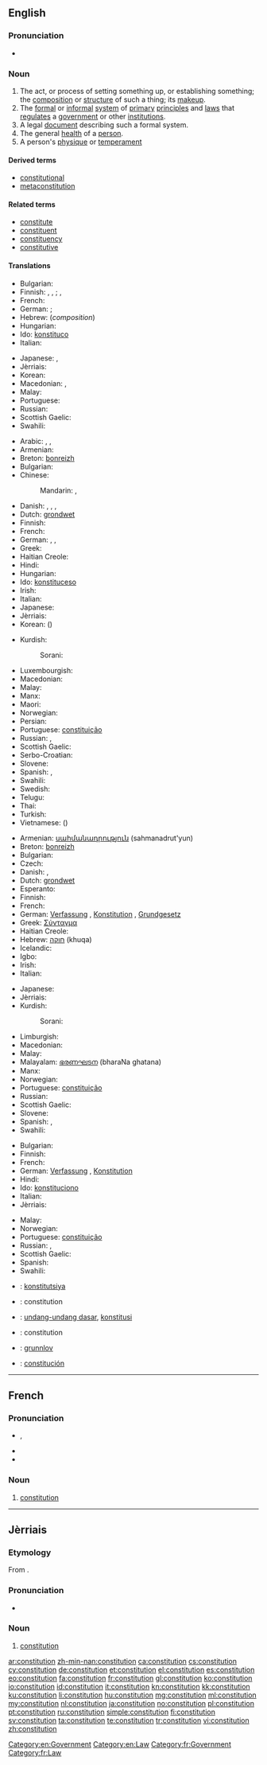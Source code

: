 {{also|Constitution}}
==English==

{{wikipedia}}

===Pronunciation===
* {{audio|en-us-constitution.ogg|Audio (US)}}

===Noun===
{{en-noun}}

# The act, or process of setting something up, or establishing something; the [[composition]] or [[structure]] of such a thing; its [[makeup]].
# The [[formal]] or [[informal]] [[system]] of [[primary]] [[principle]]s and [[law]]s that [[regulate]]s a [[government]] or other [[institution]]s.
# A legal [[document]] describing such a formal system.
# The general [[health]] of a [[person]].
# A person's [[physique]] or [[temperament]]

====Derived terms====
* [[constitutional]]
* [[metaconstitution]]

====Related terms====
* [[constitute]]
* [[constituent]]
* [[constituency]]
* [[constitutive]]

====Translations====
{{trans-top|act or process of setting something up, or establishing something; composition, structure, makeup}}
* Bulgarian: {{t+|bg|устройство|n|tr=ustrójstvo}}
* Finnish: {{t-|fi|kokoaminen}}, {{t-|fi|perustaminen}}, {{t-|fi|perustus}}; {{t-|fi|koostumus}}, {{t+|fi|rakenne}}
* French: {{t+|fr|constitution|f}}
* German: {{t-|de|Verfassen|n}}; {{t+|de|Verfassung|f}}
* Hebrew: {{t-|he|הרכב|m|tr=herkev}} (''composition'')
* Hungarian: {{t+|hu|alkotmány}}
* Ido: [[konstituco]]
* Italian: {{t+|it|costituzione|f}}
{{trans-mid}}
* Japanese: {{t+|ja|編成|tr=hensei}}, {{t+|ja|構成|tr=kōsei}}
* Jèrriais: {{tø|roa-jer|constitution|f}}
* Korean: {{t+|ko|헌법|sc=Kore}}
* Macedonian: {{t-|mk|состав|n|tr=sóstav}}, {{t-|mk|уредување|n|tr=uredúvanje}}
* Malay: {{t-|ms|penubuhan}}
* Portuguese: {{t+|pt|constituição|f}}
* Russian: {{t+|ru|устройство|n|tr=ustrójstvo}}
* Scottish Gaelic: {{t-|gd|dèanamh|m}}
* Swahili: {{t+|sw|katiba}}
{{trans-bottom}}

{{trans-top|formal or informal system of primary principles and laws regulating a government or other institutions}}
* Arabic: {{t+|ar|دستور|m|tr=dustuur}}, {{t+|ar|نظام|m|tr=niZaam}}, {{t-|ar|قانون أساسي|m|tr=qanuun 'asaasiy}}
* Armenian: {{t-|hy|սահմանադրություն|tr=sahmanadrut'yun}}
* Breton: [[bonreizh]] {{f}}
* Bulgarian: {{t+|bg|конституция|f|tr=konstitúcija}}
* Chinese:
*: Mandarin: {{t-|cmn|憲法|sc=Hani}}, {{t-|cmn|宪法|tr=xiànfǎ|sc=Hani}}
* Danish: {{t-|da|forfatning}}, {{t+|da|grundlov}}, {{t-|da|forfatning}}, {{t+|da|grundlov}}
* Dutch: [[grondwet]] {{f}}{{m}}
* Finnish: {{t+|fi|perustuslaki}}
* French: {{t+|fr|constitution|f}}
* German: {{t+|de|Verfassung|f}}, {{t+|de|Konstitution|f}}, {{t+|de|Grundgesetz|f}}
* Greek: {{t-|el|Σύνταγμα|tr=Sýntagma}}
* Haitian Creole: {{tø|ht|konstitisyon}}
* Hindi: {{t-|hi|संविधान|tr=sanvidhān}}
* Hungarian: {{t+|hu|alkotmány}}
* Ido: [[konstituceso]]
* Irish: {{t-|ga|bunreacht}}
* Italian: {{t+|it|costituzione|f}}
* Japanese: {{t+|ja|憲法|tr=けんぽう, kenpō}}
* Jèrriais: {{tø|roa-jer|constitution|f}}
* Korean: {{t+|ko|헌법|tr=heonbeop|sc=Hang}} ({{t+|ko|憲法|sc=Hani}})
{{trans-mid}}
* Kurdish:
*: Sorani: {{ku-Arab|[[ده‌ستور]]}}
* Luxembourgish: {{t-|lb|Konstitutioun}}
* Macedonian: {{t-|mk|устав|m|tr=ústav}}
* Malay: {{t-|ms|perlembagaan}}
* Manx: {{t-|gv|bunraght|m}}
* Maori: {{t-|mi|kaupapa ture}}
* Norwegian: {{t-|no|grunnlov|m}}
* Persian: {{t+|fa|قانون اساسی}}
* Portuguese: [[constituição]] {{f}}
* Russian: {{t+|ru|конституция|f|tr=konstitúcija}}, {{t-|ru|основной закон|m|tr=osnovnój zakón}}
* Scottish Gaelic: {{t-|gd|bun-reachd|m}}
* Serbo-Croatian: {{t-|sh|ustav|m}}
* Slovene: {{t+|sl|ustava|f}}
* Spanish: {{t+|es|constitución|f}}, {{t-|es|constituciones|p}}
* Swahili: {{t+|sw|katiba}}
* Swedish: {{t+|sv|grundlag|n}}
* Telugu: {{t+|te|రాజ్యాంగము}}
* Thai: {{t-|th|รัฐธรรมนูญ|tr=rát-tà-tam-má-noon}}
* Turkish: {{t+|tr|anayasa}}
* Vietnamese: {{t+|vi|hiến pháp}} ({{t-|vi|憲法|sc=Hani}})
{{trans-bottom}}

{{trans-top|legal document describing such a formal system}}
* Armenian: [[սահմանադրություն]] (sahmanadrut'yun)
* Breton: [[bonreizh]] {{f}}
* Bulgarian: {{t+|bg|конституция|f}}
* Czech: {{t+|cs|ústava|f}}
* Danish: {{t-|da|forfatning}}, {{t+|da|grundlov}}
* Dutch: [[grondwet]] {{f}}{{m}}
* Esperanto: {{t-|eo|konstitucio}}
* Finnish: {{t+|fi|perustuslaki}}
* French: {{t+|fr|constitution|f}}
* German: [[Verfassung]] {{f}}, [[Konstitution]] {{f}}, [[Grundgesetz]] {{f}}
* Greek: [[Σύνταγμα]]
* Haitian Creole: {{tø|ht|konstitisyon}}
* Hebrew: [[חוקה]] (khuqa) {{f}}
* Icelandic: {{t-|is|stjórnarskrá|f}}
* Igbo: {{tø|ig|òdénàíwú}}
* Irish: {{t-|ga|bunreacht}}
* Italian: {{t+|it|costituzione|f}}
{{trans-mid}}
* Japanese: {{t+|ja|憲法|tr=けんぽう, kenpō}}
* Jèrriais: {{tø|roa-jer|constitution|f}}
* Kurdish:
*: Sorani: {{ku-Arab|[[ده‌ستور]]}}
* Limburgish: {{t-|li|gronjdwet}}
* Macedonian: {{t-|mk|устав|m|tr=ústav}}
* Malay: {{t-|ms|perlembagaan}}
* Malayalam: [[ഭരണഘടന]] (bharaNa ghatana)
* Manx: {{t-|gv|bunraght|m}}
* Norwegian: {{t-|no|grunnlov|m}}
* Portuguese: [[constituição]] {{f}}
* Russian: {{t+|ru|конституция|f|tr=konstitutsija|sc=Cyrl}}
* Scottish Gaelic: {{t-|gd|bun-reachd|m}}
* Slovene: {{t+|sl|ustava|f}}
* Spanish: {{t+|es|constitución|f}}, {{t-|es|constituciones|p}}
* Swahili: {{t+|sw|katiba}}
{{trans-bottom}}

{{trans-top|general health of a person}}
* Bulgarian: {{t+|bg|телосложение|n}}
* Finnish: {{t-|fi|yleiskunto}}
* French: {{t+|fr|constitution|f}}
* German: [[Verfassung]] {{f}}, [[Konstitution]] {{f}}
* Hindi: {{t-|hi|शरीरावस्था|tr=śarīrāvasthā}}
* Ido: [[konstituciono]]
* Italian: {{t+|it|costituzione|f}}
* Jèrriais: {{tø|roa-jer|constitution|f}}
{{trans-mid}}
* Malay: {{t-|ms|resam tubuh}}
* Norwegian: {{t+|no|helse|m}}
* Portuguese: [[constituição]] {{f}}
* Russian: {{t-|ru|состояние организма|n|tr=sostojánije organízma}}, {{t+|ru|телосложение|n|tr=telosložénije}}
* Scottish Gaelic: {{t-|gd|dèanamh|m}}
* Spanish: {{t+|es|constitución|f}}
* Swahili: {{t+|sw|katiba}}
{{trans-bottom}}

{{checktrans-top}}
* {{ttbc|crh}}: [[konstitutsiya]]
* {{ttbc|fr}}: constitution {{f}}
* {{ttbc|id}}: [[undang-undang dasar]], [[konstitusi]]
* {{ttbc|ia}}: constitution
{{trans-mid}}
* {{ttbc|no}}: [[grunnlov]] {{m}}
* {{ttbc|es}}: [[constitución]] {{f}}
{{trans-bottom}}

[[Category:en:Government]]
[[Category:en:Law]]

----

==French==

===Pronunciation===
* {{IPA|/kɔ̃stitysjɔ̃/|lang=fr}}, {{X-SAMPA|/kO~stitysjO~/|lang=fr}}
* {{rhymes|ɔ̃|lang=fr}}
* {{homophones|constitutions|lang=fr}}

===Noun===
{{fr-noun|f}}

# [[#English|constitution]]

[[Category:fr:Government]]
[[Category:fr:Law]]

----

==Jèrriais==

===Etymology===
From {{etyl|la|roa-jer}} {{term|constitutio|cōnstitūtiō, cōnstitūtiōnem|lang=la}}.

===Pronunciation===
* {{audio|Jer-Constitution.ogg|Audio}}

===Noun===
{{roa-jer-noun|f}}

# [[#English|constitution]]

[[ar:constitution]]
[[zh-min-nan:constitution]]
[[ca:constitution]]
[[cs:constitution]]
[[cy:constitution]]
[[de:constitution]]
[[et:constitution]]
[[el:constitution]]
[[es:constitution]]
[[eo:constitution]]
[[fa:constitution]]
[[fr:constitution]]
[[gl:constitution]]
[[ko:constitution]]
[[io:constitution]]
[[id:constitution]]
[[it:constitution]]
[[kn:constitution]]
[[kk:constitution]]
[[ku:constitution]]
[[li:constitution]]
[[hu:constitution]]
[[mg:constitution]]
[[ml:constitution]]
[[my:constitution]]
[[nl:constitution]]
[[ja:constitution]]
[[no:constitution]]
[[pl:constitution]]
[[pt:constitution]]
[[ru:constitution]]
[[simple:constitution]]
[[fi:constitution]]
[[sv:constitution]]
[[ta:constitution]]
[[te:constitution]]
[[tr:constitution]]
[[vi:constitution]]
[[zh:constitution]]